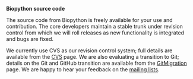 '''Biopython source code'''

The source code from Biopython is freely available for your use and contribution. The core developers maintain a stable trunk under revision control from which we will roll releases as new functionality is integrated and bugs are fixed.

We currently use CVS as our revision control system; full details are available from the [[CVS]] page. We are also evaluating a transition to Git; details on the Git and GitHub transition are available from the [[GitMigration]] page. We are happy to hear your feedback on the [[Mailing_lists| mailing lists]].